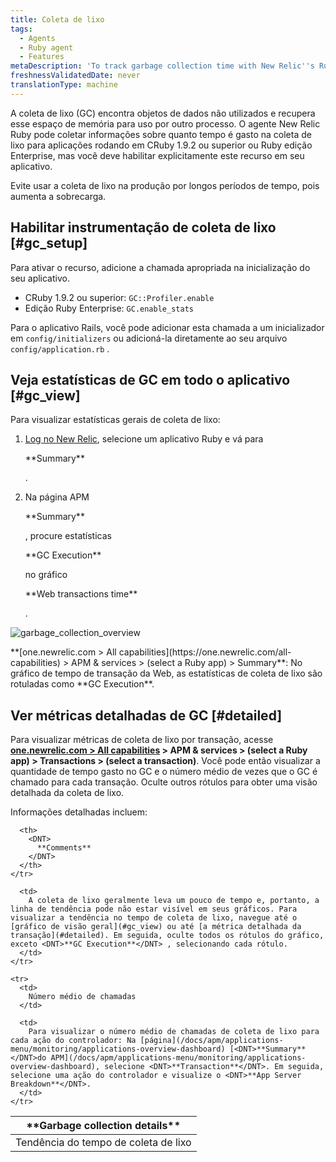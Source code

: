 ```yaml
---
title: Coleta de lixo
tags:
  - Agents
  - Ruby agent
  - Features
metaDescription: 'To track garbage collection time with New Relic''s Ruby agent, use GC::Profiler.enable (CRuby 1.9.2 or higher) or GC.enable_stats (REE).'
freshnessValidatedDate: never
translationType: machine
---
```


A coleta de lixo (GC) encontra objetos de dados não utilizados e recupera esse espaço de memória para uso por outro processo. O agente New Relic Ruby pode coletar informações sobre quanto tempo é gasto na coleta de lixo para aplicações rodando em CRuby 1.9.2 ou superior ou Ruby edição Enterprise, mas você deve habilitar explicitamente este recurso em seu aplicativo.

<Callout variant="important">
  Evite usar a coleta de lixo na produção por longos períodos de tempo, pois aumenta a sobrecarga.
</Callout>

## Habilitar instrumentação de coleta de lixo [#gc_setup]

Para ativar o recurso, adicione a chamada apropriada na inicialização do seu aplicativo.

* CRuby 1.9.2 ou superior: `GC::Profiler.enable`
* Edição Ruby Enterprise: `GC.enable_stats`

Para o aplicativo Rails, você pode adicionar esta chamada a um inicializador em `config/initializers` ou adicioná-la diretamente ao seu arquivo `config/application.rb` .

## Veja estatísticas de GC em todo o aplicativo [#gc_view]

Para visualizar estatísticas gerais de coleta de lixo:

1. [Log no New Relic](https://one.newrelic.com), selecione um aplicativo Ruby e vá para

   <DNT>
     **Summary**
   </DNT>

   .

2. Na página APM

   <DNT>
     **Summary**
   </DNT>

   , procure estatísticas

   <DNT>
     **GC Execution**
   </DNT>

   no gráfico

   <DNT>
     **Web transactions time**
   </DNT>

   .

<img
  title="garbage_collection_overview"
  alt="garbage_collection_overview"
  src="/images/apm_screenshot-full_garbage-collection-transaction.webp"
/>

<figcaption>
  <DNT>**[one.newrelic.com > All capabilities](https://one.newrelic.com/all-capabilities) > APM & services > (select a Ruby app) > Summary**</DNT>: No gráfico de tempo de transação da Web, as estatísticas de coleta de lixo são rotuladas como <DNT>**GC Execution**</DNT>.
</figcaption>

## Ver métricas detalhadas de GC [#detailed]

Para visualizar métricas de coleta de lixo por transação, acesse <DNT>**[one.newrelic.com > All capabilities](https://one.newrelic.com/all-capabilities) > APM & services > (select a Ruby app) > Transactions > (select a transaction)**</DNT>. Você pode então visualizar a quantidade de tempo gasto no GC e o número médio de vezes que o GC é chamado para cada transação. Oculte outros rótulos para obter uma visão detalhada da coleta de lixo.

Informações detalhadas incluem:

<table>
  <thead>
    <tr>
      <th width={200}>
        <DNT>
          **Garbage collection details**
        </DNT>
      </th>

      <th>
        <DNT>
          **Comments**
        </DNT>
      </th>
    </tr>
  </thead>

  <tbody>
    <tr>
      <td>
        Tendência do tempo de coleta de lixo
      </td>

      <td>
        A coleta de lixo geralmente leva um pouco de tempo e, portanto, a linha de tendência pode não estar visível em seus gráficos. Para visualizar a tendência no tempo de coleta de lixo, navegue até o [gráfico de visão geral](#gc_view) ou até [a métrica detalhada da transação](#detailed). Em seguida, oculte todos os rótulos do gráfico, exceto <DNT>**GC Execution**</DNT> , selecionando cada rótulo.
      </td>
    </tr>

    <tr>
      <td>
        Número médio de chamadas
      </td>

      <td>
        Para visualizar o número médio de chamadas de coleta de lixo para cada ação do controlador: Na [página](/docs/apm/applications-menu/monitoring/applications-overview-dashboard) [<DNT>**Summary**</DNT>do APM](/docs/apm/applications-menu/monitoring/applications-overview-dashboard), selecione <DNT>**Transaction**</DNT>. Em seguida, selecione uma ação do controlador e visualize o <DNT>**App Server Breakdown**</DNT>.
      </td>
    </tr>
  </tbody>
</table>
